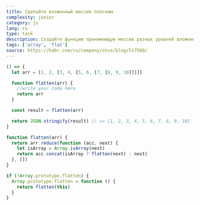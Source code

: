 ```yaml
---
title: Сделайте вложенный массив плоским
complexity: junior
category: js
lang: ru
type: task
description: Создайте функцию принимающую массив разных уровней вложенности, и возвращающую массив без вложенности
tags: ['array', 'flat']
source: https://habr.com/ru/company/otus/blog/517560/
---
```


```jsx example
() => {
  let arr = [1, 2, [3, 4, [5, 6, [7, [8, 9, 10]]]]]

  function flatten(arr) {
    //write your code here
    return arr
  }

  const result = flatten(arr)

  return JSON.stringify(result) // => [1, 2, 3, 4, 5, 6, 7, 8, 9, 10]
}
```

```js answer
function flatten(arr) {
  return arr.reduce(function (acc, next) {
    let isArray = Array.isArray(next)
    return acc.concat(isArray ? flatten(next) : next)
  }, [])
}

if (!Array.prototype.flatten) {
  Array.prototype.flatten = function () {
    return flatten(this)
  }
}
```
